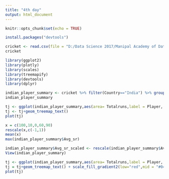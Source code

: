 ---
title: "4th day"
output: html_document
---

```{r setup, include=FALSE}
knitr::opts_chunk$set(echo = TRUE)
```

```{r}
install.packages("devtools")
```



```{r}
cricket <- read.csv(file = "D:/Data Science 2017/Manipal Academy of Data Science/MGADS TERM2/2 Data Visualization/updated_odi_batting.csv")
cricket
```

```{r}
library(ggplot2)
library(plotly)
library(scales)
library(treemapify)
library(devtools)
library(dplyr)
```
```{r}
indian_player_summary <- cricket %>% filter(Country=="India") %>% group_by(Player) %>% summarize(Totalruns=sum(Runs,na.rm=TRUE),Avg_sr=mean(ScoreRate,na.rm = TRUE)) %>% arrange(-Totalruns) %>% head(50)
indian_player_summary
```

```{r}
tj <- ggplot(indian_player_summary,aes(area= Totalruns,label = Player, fill=-Avg_sr)) + geom_treemap()
tj <- tj+geom_treemap_text()
plot(tj)
```

```{r}
x = c(100,10,0,60,90)
rescale(x,c(-1,1))
mean(x)
max(indian_player_summary$Avg_sr)
```

```{r}
indian_player_summary$Avg_sr_scaled <- rescale(indian_player_summary$Avg_sr,c(-1,1))
View(indian_player_summary)

```

```{r}
tj <- ggplot(indian_player_summary,aes(area= Totalruns,label = Player, fill=-Avg_sr_scaled)) + geom_treemap()
tj = tj+geom_treemap_text() + scale_fill_gradient2(low="red",mid = "#04A5F0",high="#81BB05")
plot(tj)
```